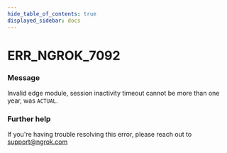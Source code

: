 ```yaml
---
hide_table_of_contents: true
displayed_sidebar: docs
---
```



# ERR_NGROK_7092

### Message

Invalid edge module, session inactivity timeout cannot be more than one year, was `ACTUAL`.

<ErrorDetails error="err_ngrok_7092" />

### Further help

If you're having trouble resolving this error, please reach out to [support@ngrok.com](mailto:support@ngrok.com?subject=Help%20with%20ERR_NGROK_7092)
